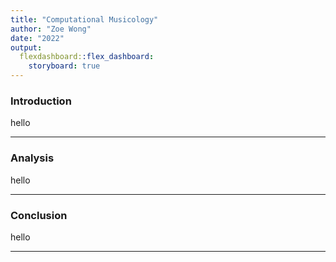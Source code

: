 ```yaml
---
title: "Computational Musicology"
author: "Zoe Wong"
date: "2022"
output: 
  flexdashboard::flex_dashboard:
    storyboard: true
---
```


### Introduction

hello

***

### Analysis

hello

***


### Conclusion

hello



***